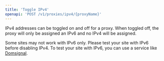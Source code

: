```yaml
---
title: 'Toggle IPv4'
openapi: 'POST /v1/proxies/ipv4/{proxyName}'
---
```


IPv4 addresses can be toggled on and off for a proxy. When toggled off, the proxy will only be assigned an IPv6 and no IPv4 will be assigned.

<Warning>
    Some sites may not work with IPv6 only. Please test your site with IPv6 before disabling IPv4. To test your site
    with IPv6, you can use a service like <a href="https://domsignal.com/ipv6-test" target="_blank">Domsignal</a>.
</Warning>